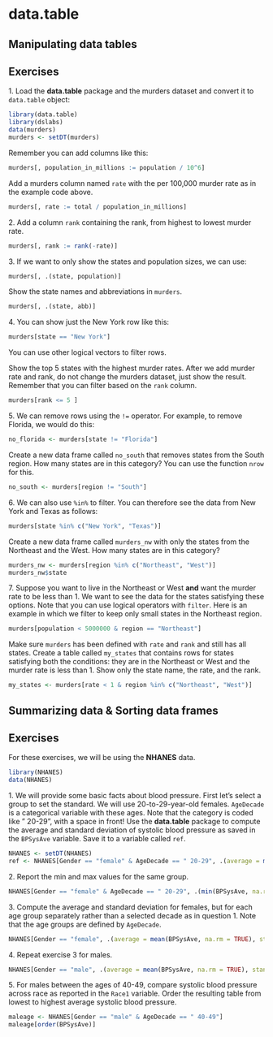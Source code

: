 # data.table {#data.table}

## Manipulating data tables


## Exercises 

1\. Load the __data.table__ package and the murders dataset and convert it to `data.table` object:

```r
library(data.table)
library(dslabs)
data(murders)
murders <- setDT(murders)
```

Remember you can add columns like this:


```r
murders[, population_in_millions := population / 10^6]
```


Add a murders column named `rate` with the per 100,000 murder rate as in the example code above.
```r
murders[, rate := total / population_in_millions]
```


2\. Add a column `rank` containing the rank, from highest to lowest murder rate. 
```r
murders[, rank := rank(-rate)]
```


3\. If we want to only show the states and population sizes, we can use:

```r
murders[, .(state, population)] 
```

Show the state names and abbreviations in `murders`. 
```r
murders[, .(state, abb)] 
```

4\. You can show just the New York row like this:

```r
murders[state == "New York"]
```

You can use other logical vectors to filter rows.

Show the top 5 states with the highest murder rates. After we add murder rate and rank, do not change the murders dataset, just show the result. Remember that you can filter based on the `rank` column.
```r
murders[rank <= 5 ]
```

 
5\. We can remove rows using the `!=` operator. For example, to remove Florida, we would do this:

```r
no_florida <- murders[state != "Florida"]
```

Create a new data frame called `no_south` that removes states from the South region. How many states are in this category? You can use the function `nrow` for this.
```r
no_south <- murders[region != "South"]
```


6\. We can also use `%in%` to filter. You can therefore see the data from New York and Texas as follows:

```r
murders[state %in% c("New York", "Texas")]
```

Create a new data frame called `murders_nw` with only the states from the Northeast and the West. How many states are in this category? 
```r
murders_nw <- murders[region %in% c("Northeast", "West")]
murders_nw$state
```


7\. Suppose you want to live in the Northeast or West **and** want the murder rate to be less than 1. We want to see the data for the states satisfying these options. Note that you can use logical operators with `filter`. Here is an example in which we filter to keep only small states in the Northeast region.

```r
murders[population < 5000000 & region == "Northeast"]
```

Make sure `murders` has been defined with `rate` and `rank` and still has all states. Create a table called `my_states` that contains rows for states satisfying both the conditions: they are in the Northeast or West and the murder rate is less than 1.  Show only the state name, the rate, and the rank.
```r
my_states <- murders[rate < 1 & region %in% c("Northeast", "West")]
```



## Summarizing data & Sorting data frames


## Exercises 

For these exercises, we will be using the __NHANES__ data.

```r
library(NHANES)
data(NHANES)

```

1\. We will provide some basic facts about blood pressure. First let's select a group to set the standard. We will use 20-to-29-year-old females. `AgeDecade` is a categorical variable with these ages. Note that the category is coded like " 20-29", with a space in front! Use the __data.table__ package to compute the average and standard deviation of systolic blood pressure as saved in the `BPSysAve` variable. Save it to a variable called `ref`.

```r
NHANES <- setDT(NHANES)
ref <- NHANES[Gender == "female" & AgeDecade == " 20-29", .(average = mean(BPSysAve, na.rm = TRUE), standard_deviation = sd(BPSysAve, na.rm = TRUE))]
```


2\. Report the min and max values for the same group.
```r
NHANES[Gender == "female" & AgeDecade == " 20-29", .(min(BPSysAve, na.rm = TRUE), max(BPSysAve, na.rm= TRUE))]
```


3\. Compute the average and standard deviation for females, but for each age group separately rather than a selected decade as in question 1. Note that the age groups are defined by `AgeDecade`. 
```r
NHANES[Gender == "female", .(average = mean(BPSysAve, na.rm = TRUE), standard_deviation = sd(BPSysAve, na.rm = TRUE)), by = AgeDecade]
```

4\. Repeat exercise 3 for males. 
```r
NHANES[Gender == "male", .(average = mean(BPSysAve, na.rm = TRUE), standard_deviation = sd(BPSysAve, na.rm = TRUE)), by = AgeDecade]
```


5\. For males between the ages of 40-49, compare systolic blood pressure across race as reported in the `Race1` variable. Order the resulting table from lowest to highest average systolic blood pressure.
```r
maleage <- NHANES[Gender == "male" & AgeDecade == " 40-49"]
maleage[order(BPSysAve)]
```


